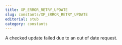 ```yaml
---
title: XP_ERROR_RETRY_UPDATE
slug: constants/XP_ERROR_RETRY_UPDATE
editorial: stub
category: constants
---
```


<LSLConstant
	name="XP_ERROR_RETRY_UPDATE"
	type="integer"
	value="15"
/>

A checked update failed due to an out of date request.

